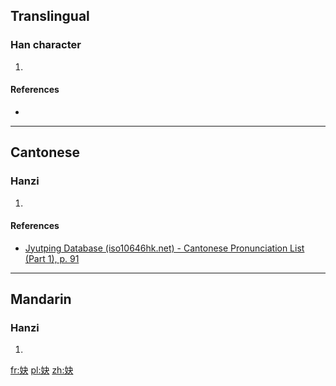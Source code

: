==Translingual==

===Han character===
{{Han char|rn=38|rad=女|as=04|sn=7|four=|canj=VDK|ids=⿰女夬}}

# {{defn|Han|sort=女04}}

====References====
* {{Han ref|kx=0256.290|dkj=06095|dj=0521.080|hdz=21033.120|uh=599C|ud=22940}}

----

==Cantonese==

===Hanzi===
{{yue-hanzi|jyut=[[jyut3]]|y=yut3}}

# {{defn|lang=yue|sort=女04}}

====References====
* [http://www.iso10646hk.net/jp/document/download.jsp Jyutping Database (iso10646hk.net) - Cantonese Pronunciation List (Part 1), p. 91]

----

==Mandarin==

===Hanzi===
{{cmn-hanzi|pin=[[yuè]] ([[yue4]])|wg=yüeh<sup>4</sup>}}

# {{defn|lang=cmn|sort=女04}}

[[fr:妜]]
[[pl:妜]]
[[zh:妜]]